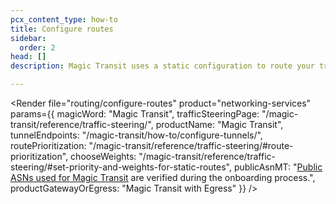 ```yaml
---
pcx_content_type: how-to
title: Configure routes
sidebar:
  order: 2
head: []
description: Magic Transit uses a static configuration to route your traffic through anycast tunnels from Cloudflare's global network to your locations. If you are connected through Direct CNI you also have access to BGP peering. Learn how to configure routing.

---
```



<Render
	file="routing/configure-routes"
	product="networking-services"
	params={{
		magicWord: "Magic Transit",
		trafficSteeringPage: "/magic-transit/reference/traffic-steering/",
		productName: "Magic Transit",
		tunnelEndpoints: "/magic-transit/how-to/configure-tunnels/",
		routePrioritization: "/magic-transit/reference/traffic-steering/#route-prioritization",
		chooseWeights: "/magic-transit/reference/traffic-steering/#set-priority-and-weights-for-static-routes",
		publicAsnMT: "[Public ASNs used for Magic Transit](/magic-transit/how-to/advertise-prefixes/#cloudflare-asn-vs-your-own-asn) are verified during the onboarding process.",
		productGatewayOrEgress: "Magic Transit with Egress"
	}}
/>